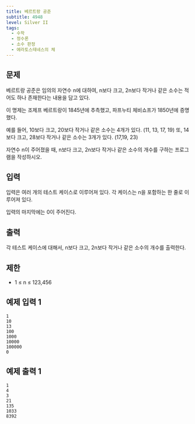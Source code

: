 ```yaml
---
title: 베르트랑 공준
subtitle: 4948
level: Silver II
tags:
  - 수학
  - 정수론
  - 소수 판정
  - 에라토스테네스의 체
---
```


## 문제

베르트랑 공준은 임의의 자연수 n에 대하여, n보다 크고, 2n보다 작거나 같은 소수는 적어도 하나 존재한다는 내용을 담고 있다.

이 명제는 조제프 베르트랑이 1845년에 추측했고, 파프누티 체비쇼프가 1850년에 증명했다.

예를 들어, 10보다 크고, 20보다 작거나 같은 소수는 4개가 있다. (11, 13, 17, 19) 또, 14보다 크고, 28보다 작거나 같은 소수는 3개가 있다. (17,19, 23)

자연수 n이 주어졌을 때, n보다 크고, 2n보다 작거나 같은 소수의 개수를 구하는 프로그램을 작성하시오.

## 입력

입력은 여러 개의 테스트 케이스로 이루어져 있다. 각 케이스는 n을 포함하는 한 줄로 이루어져 있다.

입력의 마지막에는 0이 주어진다.

## 출력

각 테스트 케이스에 대해서, n보다 크고, 2n보다 작거나 같은 소수의 개수를 출력한다.

## 제한

- 1 ≤ n ≤ 123,456

## 예제 입력 1

```
1
10
13
100
1000
10000
100000
0
```

## 예제 출력 1

```
1
4
3
21
135
1033
8392
```
